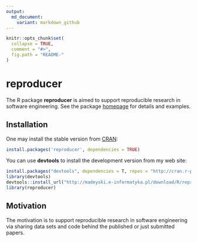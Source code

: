 ```yaml
---
output:
  md_document:
    variant: markdown_github
---
```


<!-- README.md is generated from README.Rmd. Please edit that file -->

```r
knitr::opts_chunk$set(
  collapse = TRUE,
  comment = "#>",
  fig.path = "README-"
)
```

# reproducer

The R package **reproducer** is aimed to support reproducible research in software engineering. See the package [homepage](http://madeyski.e-informatyka.pl/reproducible-research/) for details and examples.

## Installation

One may install the stable version from
[CRAN](https://cran.r-project.org/package=reproducer):

```r
install.packages('reproducer', dependencies = TRUE)
```

You can use **devtools** to install the development version from my web site:

```r
install.packages("devtools", dependencies = T, repos = "http://cran.r-project.org/")
library(devtools)
devtools::install_url("http://madeyski.e-informatyka.pl/download/R/reproducer_0.2.1.tar.gz")
library(reproducer)
```

## Motivation
The motivation is to support reproducible research in software engineering via sharing data sets and code behind the published or just submitted papers.
